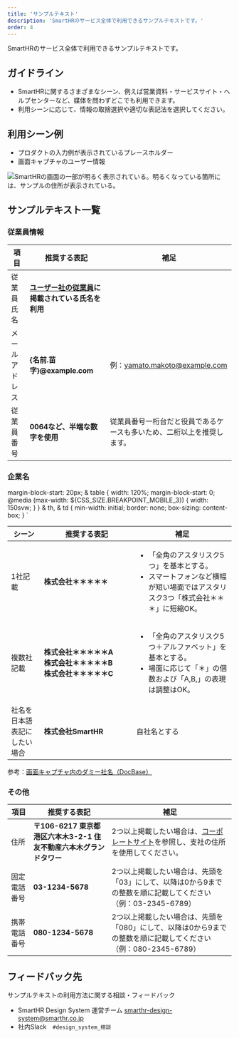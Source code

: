 ```yaml
---
title: 'サンプルテキスト'
description: 'SmartHRのサービス全体で利用できるサンプルテキストです。'
order: 4
---
```


SmartHRのサービス全体で利用できるサンプルテキストです。

## ガイドライン
- SmartHRに関するさまざまなシーン、例えば営業資料・サービスサイト・ヘルプセンターなど、媒体を問わずどこでも利用できます。
- 利用シーンに応じて、情報の取捨選択や適切な表記法を選択してください。

## 利用シーン例
- プロダクトの入力例が表示されているプレースホルダー
- 画面キャプチャのユーザー情報

![SmartHRの画面の一部が明るく表示されている。明るくなっている箇所には、サンプルの住所が表示されている。](./images/use-scene-sample.png)

## サンプルテキスト一覧

### 従業員情報

| 項目 | 推奨する表記 | 補足 |
| --- | --- | --- |
| 従業員氏名 | **[ユーザー社の従業員](https://smarthr.design/basics/illustration/user-co-other/)に掲載されている氏名を利用** |  |
| メールアドレス | **{名前.苗字}@example.com** | 例：yamato.makoto@example.com |
| 従業員番号 | **0064など、半端な数字を使用** | 従業員番号一桁台だと役員であるケースも多いため、二桁以上を推奨します。 |


### 企業名


  margin-block-start: 20px;
  & table {
    width: 120%;
    margin-block-start: 0;
    @media (max-width: ${CSS_SIZE.BREAKPOINT_MOBILE_3}) {
      width: 150svw;
    }
  }
  & th,
  & td {
    min-width: initial;
    border: none;
    box-sizing: content-box;
  }
`

<TableReel>
<Table>
  <thead>
    <tr>
      <Th>シーン</Th>
      <Th style="min-width: 12em;">推奨する表記</Th>
      <Th>補足</Th>
    </tr>
  </thead>
  <tbody>
    <tr>
        <Td>1社記載</Td>
        <Td><strong>株式会社＊＊＊＊＊</strong></Td>
        <Td>
            <ul>
                <li>
                    「全角のアスタリスク5つ」を基本とする。
                </li>
                <li>
                    スマートフォンなど横幅が短い場面ではアスタリスク3つ「株式会社＊＊＊」に短縮OK。
                </li>
            </ul>
        </Td>
    </tr>
    <tr>
        <Td>複数社記載</Td>
        <Td><strong>株式会社＊＊＊＊＊A<br />株式会社＊＊＊＊＊B<br />株式会社＊＊＊＊＊C</strong></Td>
        <Td>
            <ul>
                <li>
                    「全角のアスタリスク5つ＋アルファベット」を基本とする。
                </li>
                <li>
                    場面に応じて「＊」の個数および「A,B,」の表現は調整はOK。
                </li>
            </ul>
        </Td>
    </tr>
    <tr>
        <Td>社名を日本語表記にしたい場合</Td>
        <Td><strong>株式会社SmartHR</strong></Td>
        <Td>自社名とする</Td>
    </tr>
  </tbody>
</Table>
</TableReel>

参考：[画面キャプチャ内のダミー社名（DocBase）](https://smarthr-inc.docbase.io/posts/3534932#%E6%B1%BA%E5%AE%9A%E3%81%97%E3%81%9F%E4%BB%A3%E6%9B%BF%E8%A1%A8%E8%A8%98)


### その他

| 項目 | 推奨する表記 | 補足 |
| --- | --- | --- |
| 住所 | **〒106-6217 東京都港区六本木3-2-1 住友不動産六本木グランドタワー** | 2つ以上掲載したい場合は、<a href ="https://smarthr.co.jp/company/" target="_blank">コーポレートサイト</a>を参照し、支社の住所を使用してください。 |
| 固定電話番号 | **03-1234-5678** | 2つ以上掲載したい場合は、先頭を「03」にして、以降は0から9までの整数を順に記載してください（例：03-2345-6789） |
| 携帯電話番号 | **080-1234-5678** | 2つ以上掲載したい場合は、先頭を「080」にして、以降は0から9までの整数を順に記載してください（例：080-2345-6789） |



## フィードバック先
サンプルテキストの利用方法に関する相談・フィードバック
- SmartHR Design System 運営チーム smarthr-design-system@smarthr.co.jp
- 社内Slack　`#design_system_相談`
